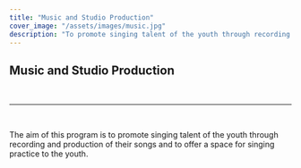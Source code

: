 ---
title: "Music and Studio Production"
cover_image: "/assets/images/music.jpg"
description: "To promote singing talent of the youth through recording and production of their songs and to offer a space for singing practice to the youth"
---

## **Music and Studio Production**

<br/>

---

<br/>

The aim of this program is to promote singing talent of the youth through recording and production of their songs and to offer a space for singing practice to the youth.